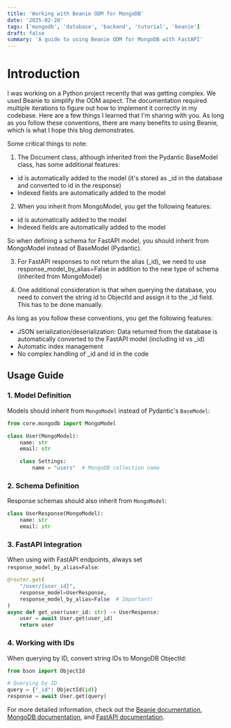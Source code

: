 ```yaml
---
title: 'Working with Beanie ODM for MongoDB'
date: '2025-02-20'
tags: ['mongodb', 'database', 'backend', 'tutorial', 'beanie']
draft: false
summary: 'A guide to using Beanie ODM for MongoDB with FastAPI'
---
```


# Introduction

I was working on a Python project recently that was getting complex. We used Beanie to simplify the ODM aspect. The documentation required multiple iterations to figure out how to implement it correctly in my codebase. Here are a few things I learned that I'm sharing with you. As long as you follow these conventions, there are many benefits to using Beanie, which is what I hope this blog demonstrates.

Some critical things to note:

1. The Document class, although inherited from the Pydantic BaseModel class, has some additional features:

- id is automatically added to the model (it's stored as \_id in the database and converted to id in the response)
- Indexed fields are automatically added to the model

2. When you inherit from MongoModel, you get the following features:

- id is automatically added to the model
- Indexed fields are automatically added to the model

So when defining a schema for FastAPI model, you should inherit from MongoModel instead of BaseModel (Pydantic).

3. For FastAPI responses to not return the alias (\_id), we need to use response_model_by_alias=False in addition to the new type of schema (inherited from MongoModel)

4. One additional consideration is that when querying the database, you need to convert the string id to ObjectId and assign it to the \_id field. This has to be done manually.

As long as you follow these conventions, you get the following features:

- JSON serialization/deserialization: Data returned from the database is automatically converted to the FastAPI model (including id vs \_id)
- Automatic index management
- No complex handling of \_id and id in the code

## Usage Guide

### 1. Model Definition

Models should inherit from `MongoModel` instead of Pydantic's `BaseModel`:

```python
from core.mongodb import MongoModel

class User(MongoModel):
    name: str
    email: str

    class Settings:
        name = "users"  # MongoDB collection name
```

### 2. Schema Definition

Response schemas should also inherit from `MongoModel`:

```python
class UserResponse(MongoModel):
    name: str
    email: str
```

### 3. FastAPI Integration

When using with FastAPI endpoints, always set `response_model_by_alias=False`:

```python
@router.get(
    "/user/{user_id}",
    response_model=UserResponse,
    response_model_by_alias=False  # Important!
)
async def get_user(user_id: str) -> UserResponse:
    user = await User.get(user_id)
    return user
```

### 4. Working with IDs

When querying by ID, convert string IDs to MongoDB ObjectId:

```python
from bson import ObjectId

# Querying by ID
query = {"_id": ObjectId(id)}
response = await User.get(query)
```

For more detailed information, check out the [Beanie documentation](https://beanie-odm.dev/tutorial/defining-a-document/), [MongoDB documentation](https://www.mongodb.com/docs/), and [FastAPI documentation](https://fastapi.tiangolo.com/).
